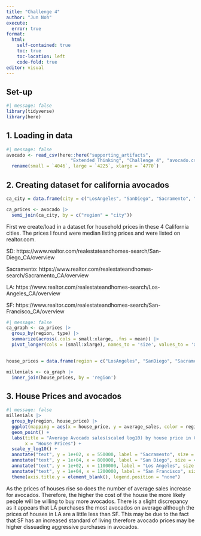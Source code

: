 ```yaml
---
title: "Challenge 4"
author: "Jun Noh"
execute: 
  error: true
format: 
  html:
    self-contained: true
    toc: true
    toc-location: left
    code-fold: true
editor: visual
---
```


## Set-up

```r
#| message: false
library(tidyverse)
library(here)

```

## 1. Loading in data

```r
#| message: false
avocado <- read_csv(here::here("supporting_artifacts", 
                        "Extended Thinking", "Challenge 4", "avocado.csv")) |> 
  rename(small = `4046`, large = `4225`, xlarge = `4770`)
```

## 2. Creating dataset for california avocados

```r
ca_city = data.frame(city = c("LosAngeles", "SanDiego", "Sacramento", "SanFrancisco")) 

ca_prices <- avocado |> 
  semi_join(ca_city, by = c("region" = "city")) 
```

First we create/load in a dataset for household prices in these 4 California cities. The prices I found were median listing prices and were listed on realtor.com.

SD: https://www.realtor.com/realestateandhomes-search/San-Diego_CA/overview

Sacramento: https://www.realtor.com/realestateandhomes-search/Sacramento_CA/overview

LA: https://www.realtor.com/realestateandhomes-search/Los-Angeles_CA/overview

SF: https://www.realtor.com/realestateandhomes-search/San-Francisco_CA/overview

```r
#| message: false
ca_graph <- ca_prices |> 
  group_by(region, type) |> 
  summarize(across(.cols = small:xlarge, .fns = mean)) |> 
  pivot_longer(cols = (small:xlarge), names_to = 'size', values_to = 'average_sales') 
  
```

```r
house_prices = data.frame(region = c("LosAngeles", "SanDiego", "Sacramento","SanFrancisco"), house_price = c(1000000, 899900, 485000, 1300000))

millenials <- ca_graph |> 
  inner_join(house_prices, by = 'region')
```

## 3. House Prices and avocados

```r
#| message: false
millenials |> 
  group_by(region, house_price) |> 
  ggplot(mapping = aes(x = house_price, y = average_sales, color = region)) +
  geom_point() + 
  labs(title = "Average Avocado sales(scaled log10) by house price in CA cities", 
       x = "House Prices") +
  scale_y_log10() + 
  annotate("text", y = 1e+02, x = 550000, label = "Sacramento", size = 4) +
  annotate("text", y = 1e+04, x = 800000, label = "San Diego", size = 4) +
  annotate("text", y = 1e+02, x = 1100000, label = "Los Angeles", size = 4) +
  annotate("text", y = 1e+04, x = 1200000, label = "San Francisco", size = 4) +
  theme(axis.title.y = element_blank(), legend.position = "none")

```

As the prices of houses rise so does the number of average sales increase for avocados. Therefore, the higher the cost of the house the more likely people will be willing to buy more avocados. There is a slight discrepancy as it appears that LA purchases the most avocados on average although the prices of houses in LA are a little less than SF. This may be due to the fact that SF has an increased standard of living therefore avocado prices may be higher dissuading aggressive purchases in avocados.
